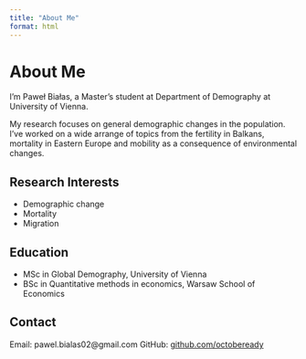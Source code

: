 ---
title: "About Me"
format: html
---

# About Me

I'm Paweł Białas, a Master's student at Department of Demography at University of Vienna.

My research focuses on general demographic changes in the population. I've worked on a wide arrange of topics from the fertility in Balkans, mortality in Eastern Europe and mobility as a consequence of environmental changes.

## Research Interests

-   Demographic change
-   Mortality
-   Migration

## Education

-   MSc in Global Demography, University of Vienna
-   BSc in Quantitative methods in economics, Warsaw School of Economics

## Contact

Email: pawel.bialas02\@gmail.com GitHub: [github.com/octobeready](https://github.com/octobeready)
